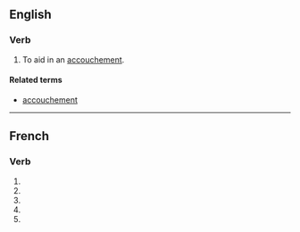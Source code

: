 {{also|accouché}}
==English==

===Verb===
{{en-verb|accouch}}

# {{lb|en|transitive}} To aid in an [[accouchement]].

====Related terms====
* [[accouchement]]

----

==French==

===Verb===
{{head|fr|verb form}}

# {{inflection of|accoucher||1|s|pres|indc|lang=fr}}
# {{inflection of|accoucher||3|s|pres|indc|lang=fr}}
# {{inflection of|accoucher||1|s|pres|subj|lang=fr}}
# {{inflection of|accoucher||3|s|pres|subj|lang=fr}}
# {{inflection of|accoucher||2|s|impr|lang=fr}}